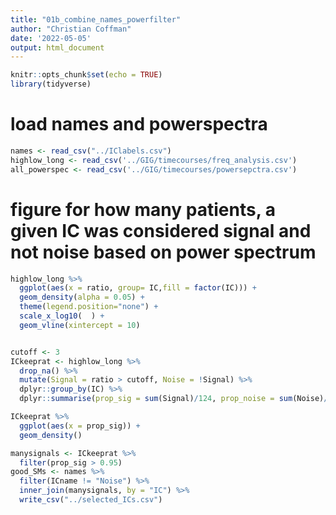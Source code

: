 ```yaml
---
title: "01b_combine_names_powerfilter"
author: "Christian Coffman"
date: '2022-05-05'
output: html_document
---
```


```r
knitr::opts_chunk$set(echo = TRUE)
library(tidyverse)

```


# load names and powerspectra
```r
names <- read_csv("../IClabels.csv")
highlow_long <- read_csv('../GIG/timecourses/freq_analysis.csv')
all_powerspec <- read_csv('../GIG/timecourses/powersepctra.csv')
```


# figure for how many patients, a given IC was considered signal and not noise based on power spectrum
```r
highlow_long %>%
  ggplot(aes(x = ratio, group= IC,fill = factor(IC))) +
  geom_density(alpha = 0.05) +
  theme(legend.position="none") + 
  scale_x_log10(  ) + 
  geom_vline(xintercept = 10)


cutoff <- 3
ICkeeprat <- highlow_long %>%
  drop_na() %>%
  mutate(Signal = ratio > cutoff, Noise = !Signal) %>%
  dplyr::group_by(IC) %>%
  dplyr::summarise(prop_sig = sum(Signal)/124, prop_noise = sum(Noise)/124)

ICkeeprat %>%
  ggplot(aes(x = prop_sig)) +
  geom_density()

manysignals <- ICkeeprat %>%
  filter(prop_sig > 0.95)
good_SMs <- names %>% 
  filter(ICname != "Noise") %>%
  inner_join(manysignals, by = "IC") %>%
  write_csv("../selected_ICs.csv")

```
